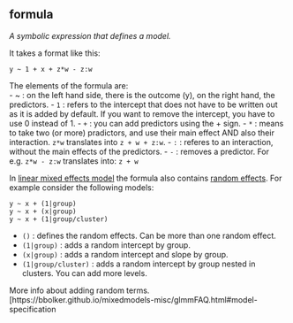 ## formula

<dfn>A symbolic expression that defines a model.</dfn>

It takes a format like this:

`y ~ 1 + x + z*w - z:w`

The elements of the formula are:  
- ~ : on the left hand side, there is the outcome (y), on the right hand, the predictors.
- `1` : refers to the intercept that does not have to be written out as it is added by default. If you want to remove the intercept, you have to use 0 instead of 1.
- `+` : you can add predictors using the + sign.
- `*` : means to take two (or more) pradictors, and use their main effect AND also their interaction. `z*w` translates into `z + w + z:w`.
- `:` : referes to an interaction, without the main effects of the predictors.
- `-` : removes a predictor. For e.g. `z*w - z:w` translates into: `z + w`

In [linear mixed effects model](l.html#linear-mixed-effects-model) the formula also contains [random effects](r.html#random-effect). For example consider the following models:

`y ~ x + (1|group)`  
`y ~ x + (x|group)`  
`y ~ x + (1|group/cluster)`

- `()` : defines the random effects. Can be more than one random effect.
- `(1|group)` : adds a random intercept by group.
- `(x|group)` : adds a random intercept and slope by group.
- `(1|group/cluster)` : adds a random intercept by group nested in clusters. You can add more levels.

More info about adding random terms.
[https://bbolker.github.io/mixedmodels-misc/glmmFAQ.html#model-specification 
